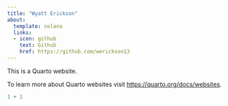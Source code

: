 ```yaml
---
title: "Wyatt Erickson"
about:
  template: solana
  links:
  - icon: github
    text: Github
    href: https://github.com/werickson13
---
```


This is a Quarto website.

To learn more about Quarto websites visit <https://quarto.org/docs/websites>.

```r
1 + 1
```
